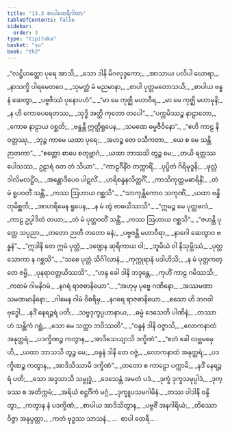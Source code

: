 ```yaml
---
title: "13.3 စာပါထေရီဂါထာ"
tableOfContents: false
sidebar:
  order: 3
type: "tipitaka"
basket: "su"
book: "th2"
---
```



<DynamicBreadcrumb />

<Division number="292" book="th2">

<Paragraph number="372" type="verses" book="th2">
_“လဋ္ဌိဟတ္ထော ပုရေ အာသိ,_  
_သော ဒါနိ မိဂလုဒ္ဒကော;_  
_အာသာယ ပလိပါ ဃောရာ,_  
_နာသက္ခိ ပါရမေတဝေ._  

</Paragraph>

</Division>
<Division number="293" book="th2">

<Paragraph number="373" type="verses" book="th2">
_သုမတ္တံ မံ မညမာနာ,_  
_စာပါ ပုတ္တမတောသယိ;_  
_စာပါယ ဗန္ဓနံ ဆေတွာ,_  
_ပဗ္ဗဇိဿံ ပုနောပဟံ”._  

</Paragraph>

</Division>
<Division number="294" book="th2">

<Paragraph number="374" type="verses" book="th2">
_“မာ မေ ကုဇ္ဈိ မဟာဝီရ,_  
_မာ မေ ကုဇ္ဈိ မဟာမုနိ;_  
_န ဟိ ကောဓပရေတဿ,_  
_သုဒ္ဓိ အတ္ထိ ကုတော တပေါ”._  

</Paragraph>

</Division>
<Division number="295" book="th2">

<Paragraph number="375" type="verses" book="th2">
_“ပက္ကမိဿဉ္စ နာဠာတော,_  
_ကောဓ နာဠာယ ဝစ္ဆတိ;_  
_ဗန္ဓန္တီ ဣတ္ထိရူပေန,_  
_သမဏေ ဓမ္မဇီဝိနော”._  

</Paragraph>

</Division>
<Division number="296" book="th2">

<Paragraph number="376" type="verses" book="th2">
_“ဧဟိ ကာဠ နိဝတ္တဿု,_  
_ဘုဉ္ဇ ကာမေ ယထာ ပုရေ;_  
_အဟဉ္စ တေ ဝသီကတာ,_  
_ယေ စ မေ သန္တိ ဉာတကာ”._  

</Paragraph>

</Division>
<Division number="297" book="th2">

<Paragraph number="377" type="verses" book="th2">
_“ဧတ္တော စာပေ စတုဗ္ဘာဂံ,_  
_ယထာ ဘာသသိ တွဉ္စ မေ;_  
_တယိ ရတ္တဿ ပေါသဿ,_  
ဥဠာရံ ဝတ တံ သိယာ”._  

</Paragraph>

</Division>
<Division number="298" book="th2">

<Paragraph number="378" type="verses" book="th2">
_“ကာဠင်္ဂိနိံဝ တက္ကာရိံ,_  
_ပုပ္ဖိတံ ဂိရိမုဒ္ဓနိ;_  
_ဖုလ္လံ ဒါလိမလဋ္ဌိံဝ,_  
_အန္တောဒီပေဝ ပါဋလိံ._  

</Paragraph>

</Division>
<Division number="299" book="th2">

<Paragraph number="379" type="verses" book="th2">
_ဟရိစန္ဒနလိတ္တင်္ဂိံ,_  
_ကာသိကုတ္တမဓာရိနိံ;_  
_တံ မံ ရူပဝတိံ သန္တိံ,_  
_ကဿ ဩဟာယ ဂစ္ဆသိ”._  

</Paragraph>

</Division>
<Division number="300" book="th2">

<Paragraph number="380" type="verses" book="th2">
_“သာကုန္တိကောဝ သကုဏိံ,_  
_ယထာ ဗန္ဓိတုမိစ္ဆတိ;_  
_အာဟရိမေန ရူပေန,_  
_န မံ တွံ ဗာဓယိဿသိ”._  

</Paragraph>

</Division>
<Division number="301" book="th2">

<Paragraph number="381" type="verses" book="th2">
_“ဣမဉ္စ မေ ပုတ္တဖလံ,_  
_ကာဠ ဥပ္ပါဒိတံ တယာ;_  
_တံ မံ ပုတ္တဝတိံ သန္တိံ,_  
_ကဿ ဩဟာယ ဂစ္ဆသိ”._  

</Paragraph>

</Division>
<Division number="302" book="th2">

<Paragraph number="382" type="verses" book="th2">
_“ဇဟန္တိ ပုတ္တေ သပ္ပညာ,_  
_တတော ဉာတီ တတော ဓနံ;_  
_ပဗ္ဗဇန္တိ မဟာဝီရာ,_  
_နာဂေါ ဆေတွာဝ ဗန္ဓနံ”._  

</Paragraph>

</Division>
<Division number="303" book="th2">

<Paragraph number="383" type="verses" book="th2">
_“ဣဒါနိ တေ ဣမံ ပုတ္တံ,_  
_ဒဏ္ဍေန ဆုရိကာယ ဝါ;_  
_ဘူမိယံ ဝါ နိသုမ္ဘိဿံ,_  
_ပုတ္တသောကာ န ဂစ္ဆသိ”._  

</Paragraph>

</Division>
<Division number="304" book="th2">

<Paragraph number="384" type="verses" book="th2">
_“သစေ ပုတ္တံ သိင်္ဂါလာနံ,_  
_ကုက္ကုရာနံ ပဒါဟိသိ;_  
_န မံ ပုတ္တကတ္တေ ဇမ္မိ,_  
_ပုနရာဝတ္တယိဿသိ”._  

</Paragraph>

</Division>
<Division number="305" book="th2">

<Paragraph number="385" type="verses" book="th2">
_“ဟန္ဒ ခေါ ဒါနိ ဘဒ္ဒန္တေ,_  
_ကုဟိံ ကာဠ ဂမိဿသိ;_  
_ကတမံ ဂါမနိဂမံ,_  
_နဂရံ ရာဇဓာနိယော”._  

</Paragraph>

</Division>
<Division number="306" book="th2">

<Paragraph number="386" type="verses" book="th2">
_“အဟုမှ ပုဗ္ဗေ ဂဏိနော,_  
_အဿမဏာ သမဏမာနိနော;_  
_ဂါမေန ဂါမံ ဝိစရိမှ,_  
_နဂရေ ရာဇဓာနိယော._  

</Paragraph>

</Division>
<Division number="307" book="th2">

<Paragraph number="387" type="verses" book="th2">
_ဧသော ဟိ ဘဂဝါ ဗုဒ္ဓေါ,_  
_နဒိံ နေရဉ္ဇရံ ပတိ;_  
_သဗ္ဗဒုက္ခပ္ပဟာနာယ,_  
_ဓမ္မံ ဒေသေတိ ပါဏိနံ;_  
_တဿာဟံ သန္တိကံ ဂစ္ဆံ,_  
_သော မေ သတ္ထာ ဘဝိဿတိ”._  

</Paragraph>

</Division>
<Division number="308" book="th2">

<Paragraph number="388" type="verses" book="th2">
_“ဝန္ဒနံ ဒါနိ ဝဇ္ဇာသိ,_  
_လောကနာထံ အနုတ္တရံ;_  
_ပဒက္ခိဏဉ္စ ကတွာန,_  
_အာဒိသေယျာသိ ဒက္ခိဏံ”._  

</Paragraph>

</Division>
<Division number="309" book="th2">

<Paragraph number="389" type="verses" book="th2">
_“ဧတံ ခေါ လဗ္ဘမမှေဟိ,_  
_ယထာ ဘာသသိ တွဉ္စ မေ;_  
_ဝန္ဒနံ ဒါနိ တေ ဝဇ္ဇံ,_  
_လောကနာထံ အနုတ္တရံ;_  
_ပဒက္ခိဏဉ္စ ကတွာန,_  
_အာဒိသိဿာမိ ဒက္ခိဏံ”._  

</Paragraph>

</Division>
<Division number="310" book="th2">

<Paragraph number="390" type="verses" book="th2">
_တတော စ ကာဠော ပက္ကာမိ,_  
_နဒိံ နေရဉ္ဇရံ ပတိ;_  
_သော အဒ္ဒသာသိ သမ္ဗုဒ္ဓံ,_  
_ဒေသေန္တံ အမတံ ပဒံ._  

</Paragraph>

</Division>
<Division number="311" book="th2">

<Paragraph number="391" type="verses" book="th2">
_ဒုက္ခံ ဒုက္ခသမုပ္ပါဒံ,_  
_ဒုက္ခဿ စ အတိက္ကမံ;_  
_အရိယံ စဋ္ဌင်္ဂိကံ မဂ္ဂံ,_  
_ဒုက္ခူပသမဂါမိနံ._  

</Paragraph>

</Division>
<Division number="312" book="th2">

<Paragraph number="392" type="verses" book="th2">
_တဿ ပါဒါနိ ဝန္ဒိတွာ,_  
_ကတွာန နံ ပဒက္ခိဏံ;_  
_စာပါယ အာဒိသိတွာန,_  
_ပဗ္ဗဇိံ အနဂါရိယံ;_  
_တိဿော ဝိဇ္ဇာ အနုပ္ပတ္တာ,_  
_ကတံ ဗုဒ္ဓဿ သာသနံ._  


</Paragraph>
</Division>

<Paragraph number="393" type="center" book="th2">
…  စာပါ ထေရီ… .
</Paragraph>